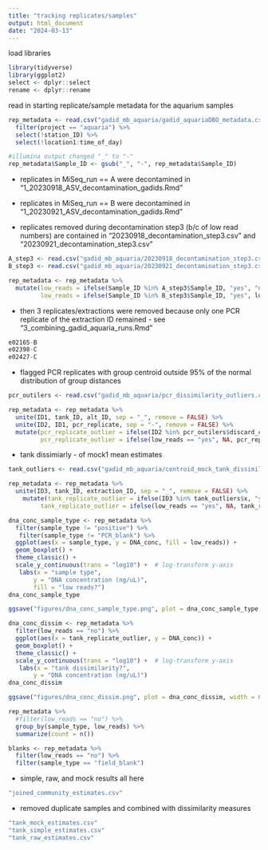 ```yaml
---
title: "tracking replicates/samples"
output: html_document
date: "2024-03-13"
---
```


load libraries
```r
library(tidyverse)
library(ggplot2)
select <- dplyr::select
rename <- dplyr::rename
```

read in starting replicate/sample metadata for the aquarium samples
```r
rep_metadata <- read.csv("gadid_mb_aquaria/gadid_aquariaDBO_metadata.csv") %>%
  filter(project == "aquaria") %>%
  select(!station_ID) %>%
  select(!location1:time_of_day)

#illumina output changed "_" to "-"
rep_metadata$Sample_ID <- gsub("_", "-", rep_metadata$Sample_ID) 
```

- replicates in MiSeq_run == A were decontamined in "1_20230918_ASV_decontamination_gadids.Rmd" 
- replicates in MiSeq_run == B were decontamined in "1_20230921_ASV_decontamination_gadids.Rmd" 

- replicates removed during decontamination step3 (b/c of low read numbers) are contained in "20230918_decontamination_step3.csv" and "20230921_decontamination_step3.csv"
```r
A_step3 <- read.csv("gadid_mb_aquaria/20230918_decontamination_step3.csv")
B_step3 <- read.csv("gadid_mb_aquaria/20230921_decontamination_step3.csv")

rep_metadata <- rep_metadata %>%
  mutate(low_reads = ifelse(Sample_ID %in% A_step3$Sample_ID, "yes", "no"),
         low_reads = ifelse(Sample_ID %in% B_step3$Sample_ID, "yes", low_reads))
```

- then 3 replicates/extractions were removed because only one PCR replicate of the extraction ID remained - see "3_combining_gadid_aquaria_runs.Rmd" 
```r
e02165-B
e02398-C
e02427-C
```

- flagged PCR replicates with group centroid outside 95% of the normal distribution of group distances
```r
pcr_outilers <- read.csv("gadid_mb_aquaria/pcr_dissimilarity_outliers.csv")

rep_metadata <- rep_metadata %>%
  unite(ID1, tank_ID, alt_ID, sep = "_", remove = FALSE) %>%
  unite(ID2, ID1, pcr_replicate, sep = "-", remove = FALSE) %>%
  mutate(pcr_replicate_outlier = ifelse(ID2 %in% pcr_outilers$discard_centroid, "yes", "no"),
         pcr_replicate_outlier = ifelse(low_reads == "yes", NA, pcr_replicate_outlier))
```

- tank dissimiarly - of mock1 mean estimates 
```r
tank_outliers <- read.csv("gadid_mb_aquaria/centroid_mock_tank_dissimilarity.csv")

rep_metadata <- rep_metadata %>%
  unite(ID3, tank_ID, extraction_ID, sep = "_", remove = FALSE) %>%
    mutate(tank_replicate_outlier = ifelse(ID3 %in% tank_outliers$x, "yes", "no"),
         tank_replicate_outlier = ifelse(low_reads == "yes", NA, tank_replicate_outlier))
```


```r
dna_conc_sample_type <- rep_metadata %>%
  filter(sample_type != "positive") %>%
   filter(sample_type != "PCR_blank") %>%
  ggplot(aes(x = sample_type, y = DNA_conc, fill = low_reads)) +
  geom_boxplot() + 
  theme_classic() + 
  scale_y_continuous(trans = "log10") +  # log-transform y-axis
   labs(x = "sample type",
       y = "DNA concentration (ng/uL)",
       fill = "low reads?") 
dna_conc_sample_type
```

```r
ggsave("figures/dna_conc_sample_type.png", plot = dna_conc_sample_type, width = 6, height = 4, dpi = 300)
```



```r
dna_conc_dissim <- rep_metadata %>%
  filter(low_reads == "no") %>%
  ggplot(aes(x = tank_replicate_outlier, y = DNA_conc)) +
  geom_boxplot() + 
  theme_classic() + 
  scale_y_continuous(trans = "log10") +  # log-transform y-axis
   labs(x = "tank dissimilarity?",
       y = "DNA concentration (ng/uL)") 
dna_conc_dissim
```

```r
ggsave("figures/dna_conc_dissim.png", plot = dna_conc_dissim, width = 6, height = 4, dpi = 300)
```


```r
rep_metadata %>%
  #filter(low_reads == "no") %>%
  group_by(sample_type, low_reads) %>%
  summarize(count = n())

blanks <- rep_metadata %>%
  filter(low_reads == "no") %>%
  filter(sample_type == "field_blank")
```



- simple, raw, and mock results all here
```r
"joined_community_estimates.csv"
```


- removed duplicate samples and combined with dissimilarity measures
```r
"tank_mock_estimates.csv"
"tank_simple_estimates.csv"
"tank_raw_estimates.csv"
```



